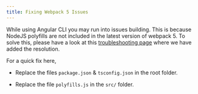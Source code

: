 ```yaml
---
title: Fixing Webpack 5 Issues
---
```


While using Angular CLI you may run into issues building. This is because NodeJS polyfills are not included in the latest version of webpack 5. To
solve this, please have a look at this [troubleshooting page](https://docs.web3auth.io/troubleshooting/webpack-issues) where we have added the
resolution.

For a quick fix here,

- Replace the files `package.json` & `tsconfig.json` in the root folder.

- Replace the file `polyfills.js` in the `src/` folder.

